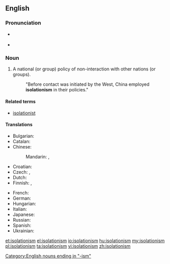 ==English==
{{wikipedia}}

===Pronunciation===
* {{a|US|Canada}} {{IPA|/ˌaɪsəˈleɪʃəˌnɪzəm/}}
* {{audio|en-ca-synth-isolationism.ogg|audio (Canada)}}

===Noun===
{{en-noun|-}}

# A national (or group) policy of non-interaction with other nations (or groups).
#: "Before contact was initiated by the West, China employed '''isolationism''' in their policies."

====Related terms====
* [[isolationist]]

====Translations====
{{trans-top|policy of non-interaction}}
* Bulgarian: {{t+|bg|изолационизъм|m|sc=Cyrl}}
* Catalan: {{t-|ca|aïllacionisme|m}}
* Chinese:
*: Mandarin: {{t|zh|孤立主義|sc=Hani}}, {{t|zh|孤立主义|tr=gūlìzhǔyì|sc=Hani}}
* Croatian: {{t-|hr|izolacionizam|m}}
* Czech: {{t-|cs|izolacionismus|m}}, {{t-|cs|izolacionizmus|m}}
* Dutch: {{t-|nl|isolationisme|n}}
* Finnish: {{t-|fi|eristäytyminen}}, {{t-|fi|isolationismi}}
{{trans-mid}}
* French: {{t+|fr|isolationnisme|m}}
* German: {{t-|de|Isolationismus|m}}
* Hungarian: {{t+|hu|izolacionizmus}}
* Italian: {{t-|it|isolazionismo|m}}
* Japanese: {{t-|ja|孤立主義|tr=こりつしゅぎ, koritsushugi|sc=Jpan}}
* Russian: {{t+|ru|изоляционизм|m|tr=izoljacionízm|sc=Cyrl}}
* Spanish: {{t-|es|aislacionismo|m}}
* Ukrainian: {{t-|uk|ізоляціонізм|m|tr=izoljacionízm|sc=Cyrl}}
{{trans-bottom}}

[[Category:English nouns ending in "-ism"]]

[[et:isolationism]]
[[el:isolationism]]
[[io:isolationism]]
[[hu:isolationism]]
[[my:isolationism]]
[[pl:isolationism]]
[[ta:isolationism]]
[[vi:isolationism]]
[[zh:isolationism]]
